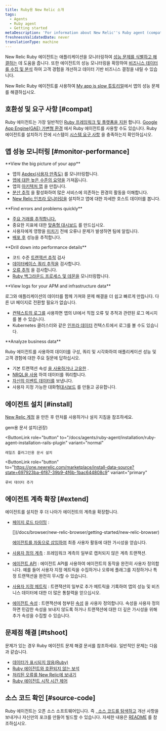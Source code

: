```yaml
---
title: Ruby용 New Relic 소개
tags:
  - Agents
  - Ruby agent
  - Getting started
metaDescription: 'For information about New Relic''s Ruby agent (compatibility requirements, installation, configuration, troubleshooting), start here.'
freshnessValidatedDate: never
translationType: machine
---
```


New Relic Ruby 에이전트는 애플리케이션을 모니터링하여 [성능 문제를 식별하고 해결하는](#monitor-performance) 데 도움을 줍니다. 또한 에이전트의 성능 모니터링을 확장하여 [비즈니스 데이터를 수집 및 분석](#business-data) 하여 고객 경험을 개선하고 데이터 기반 비즈니스 결정을 내릴 수 있습니다.

New Relic Ruby 에이전트를 사용하여 [My app is slow 튜토리얼](/docs/journey-app-slow/root-causes/)에서 앱의 성능 문제를 해결하십시오.

## 호환성 및 요구 사항 [#compat]

Ruby 에이전트는 가장 일반적인 [Ruby 프레임워크 및 플랫폼을 지원](/docs/agents/ruby-agent/getting-started/supported-frameworks) 합니다. [Google App Engine(GAE) 가변형 환경](/docs/agents/ruby-agent/installation/install-new-relic-ruby-agent-gae-flexible-environment) 에서 Ruby 에이전트를 사용할 수도 있습니다. Ruby 에이전트를 설치하기 전에 시스템이 [시스템 요구 사항](/docs/agents/ruby-agent/getting-started/ruby-agent-requirements-supported-frameworks/) 을 충족하는지 확인하십시오.

## 앱 성능 모니터링 [#monitor-performance]

<DNT>
  **View the big picture of your app**
</DNT>

* 앱의 [Apdex(사용자 만족도)](/docs/apm/new-relic-apm/apdex/apdex-measuring-user-satisfaction) 를 모니터링합니다.
* [앱에 대한 높은 수준의 요약을](/docs/apm/applications-menu/monitoring/apm-overview-page) 가져옵니다.
* 앱의 [아키텍처 맵](/docs/data-analysis/user-interface-functions/view-your-data/service-maps-visualize-monitor-apps-entire-architecture) 을 만듭니다.
* [분산 추적](/docs/apm/agents/ruby-agent/configuration/distributed-tracing-ruby-agent) 을 활성화하여 많은 서비스에 의존하는 환경의 활동을 이해합니다.
* [New Relic 인프라 모니터링을](/docs/infrastructure) 설치하고 앱에 대한 자세한 호스트 데이터를 봅니다.

<DNT>
  **Find errors and problems quickly**
</DNT>

* [주요 거래를 추적합니다.](/docs/apm/transactions/key-transactions/key-transactions-tracking-important-transactions-or-events)
* 중요한 지표에 대한 [맞춤형 대시보드](/docs/insights/use-insights-ui/advanced-ui-tasks/add-edit-copy-insights-dashboards) 를 만드십시오.
* 사용자에게 영향을 [미치기](/docs/alerts/alert-policies/understanding-alert-policies/alerting-new-relic) 전에 오류나 문제가 발생하면 팀에 알립니다.
* [배포 후](/docs/agents/ruby-agent/features/recording-deployments-ruby-agent) 성능을 추적합니다.

<DNT>
  **Drill down into performance details**
</DNT>

* 코드 수준 [트랜잭션 추적](/docs/apm/transactions/transaction-traces/transaction-traces) 검사
* [데이터베이스 쿼리 추적을](/docs/apm/transactions/transaction-traces/sql-statements) 검사합니다.
* [오류 추적](/docs/apm/applications-menu/events/viewing-apm-errors-error-traces) 을 검사합니다.
* [Ruby 백그라운드 프로세스 및 데몬을](/docs/agents/ruby-agent/background-jobs/monitoring-ruby-background-processes-daemons) 모니터링합니다.

<DNT>
  **View logs for your APM and infrastructure data**
</DNT>

로그와 애플리케이션의 데이터를 함께 가져와 문제 해결을 더 쉽고 빠르게 만듭니다. 다른 UI 페이지로 전환할 필요가 없습니다.

* [컨텍스트의 로그를](/docs/logs/logs-context/configure-logs-context-ruby/) 사용하면 앱의 UI에서 직접 오류 및 추적과 관련된 로그 메시지를 볼 수 있습니다.
* Kubernetes 클러스터와 같은 [인프라 데이터](/docs/logs/forward-logs/forward-your-logs-using-infrastructure-agent/) 컨텍스트에서 로그를 볼 수도 있습니다.

<DNT>
  **Analyze business data**
</DNT>

Ruby 에이전트를 사용하여 데이터를 구성, 쿼리 및 시각화하여 애플리케이션 성능 및 고객 경험에 대한 주요 질문에 답하십시오.

* 기본 트랜잭션 속성 [을 사용하거나 고유한](/docs/using-new-relic/data/customize-data/collect-custom-attributes) .
* [NRQL을 사용](/docs/query-your-data/nrql-new-relic-query-language/get-started/introduction-nrql-new-relics-query-language) 하여 데이터를 쿼리합니다.
* [자신의 이벤트 데이터를](/docs/apm/new-relic-apm/getting-started/introduction-apm) 보냅니다.
* 사용자 지정 가능한 대화형[대시보드](/docs/query-your-data/explore-query-data/dashboards/introduction-new-relic-one-dashboards) 를 만들고 공유합니다.

## 에이전트 설치 [#install]

[New Relic 계정](https://newrelic.com/signup) 을 만든 후 런처를 사용하거나 설치 지침을 참조하세요.

<ButtonGroup>
  <ButtonLink
    role="button"
    to="/docs/agents/ruby-agent/installation/install-new-relic-ruby-agent"
    variant="normal"
  >
    gem용 문서 설치(권장)
  </ButtonLink>

  <ButtonLink
    role="button"
    to="/docs/agents/ruby-agent/installation/ruby-agent-installation-rails-plugin"
    variant="normal"
  >
    레일즈 플러그인용 문서 설치
  </ButtonLink>

  <ButtonLink
    role="button"
    to="https://one.newrelic.com/marketplace/install-data-source?state=697923ba-6f87-39b9-4f6b-1bac644808c9"
    variant="primary"
  >
    루비 데이터 추가
  </ButtonLink>
</ButtonGroup>

## 에이전트 계측 확장 [#extend]

에이전트를 설치한 후 더 나아가 에이전트의 계측을 확장합니다.

* [페이지 로드 타이밍](/docs/agents/ruby-agent/features/page-load-timing-ruby) :

  <InlinePopover type="browser">
    [](/docs/browser/new-relic-browser/getting-started/new-relic-browser)
  </InlinePopover>

  [에이전트를 자동으로 삽입하여](/docs/browser/new-relic-browser/getting-started/new-relic-browser) 최종 사용자 활동에 대한 가시성을 얻습니다.

* [사용자 정의 계측](/docs/agents/ruby-agent/features/ruby-custom-instrumentation) : 프레임워크 계측의 일부로 캡처되지 않은 계측 트랜잭션.

* [에이전트 API](/docs/agents/ruby-agent/customization/ruby-agent-api-guide) : 에이전트 API를 사용하여 에이전트의 동작을 완전히 사용자 정의합니다. 예를 들어 사용자 지정 메트릭을 수집하거나 오류에 플래그를 지정하거나 특정 트랜잭션을 완전히 무시할 수 있습니다.

* [사용자 지정 메트릭](/docs/agents/ruby-agent/features/ruby-custom-metrics) : 트랜잭션의 일부로 추가 메트릭을 기록하여 앱의 성능 및 비즈니스 데이터에 대한 더 많은 통찰력을 얻으십시오.

* [에이전트 속성](/docs/agents/ruby-agent/attributes/ruby-agent-attributes) : 트랜잭션에 첨부된 [속성](/docs/agents/manage-apm-agents/agent-metrics/agent-attributes) 을 사용자 정의합니다. 속성을 사용자 정의하면 민감한 속성을 보내지 않도록 하거나 트랜잭션에 대한 더 깊은 가시성을 위해 추가 속성을 수집할 수 있습니다.

## 문제점 해결 [#tshoot]

문제가 있는 경우 Ruby 에이전트 문제 해결 문서를 참조하세요. 일반적인 문제는 다음과 같습니다.

* [데이터가 표시되지 않음(Ruby)](/docs/agents/ruby-agent/troubleshooting/no-data-appears-ruby)
* [Ruby 에이전트와 호환되지 않는 보석](/docs/agents/ruby-agent/troubleshooting/incompatible-gems)
* [처리된 오류를 New Relic에 보내기](/docs/agents/ruby-agent/troubleshooting/sending-new-relic-handled-errors)
* [Ruby 에이전트 시작 시간 제어](/docs/agents/ruby-agent/troubleshooting/controlling-when-ruby-agent-starts)

## 소스 코드 확인 [#source-code]

Ruby 에이전트는 오픈 소스 소프트웨어입니다. 즉 [, 소스 코드를 탐색하고](https://github.com/newrelic/newrelic-ruby-agent) 개선 사항을 보내거나 자신만의 포크를 만들어 빌드할 수 있습니다. 자세한 내용은 [README](https://github.com/newrelic/newrelic-ruby-agent/blob/main/README.md) 를 참조하십시오.
